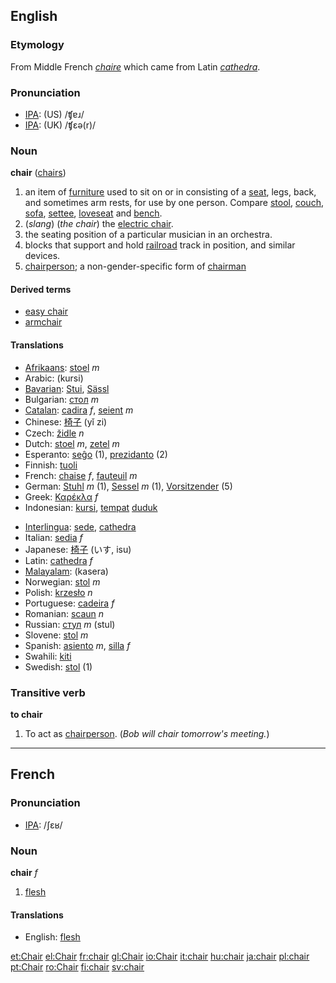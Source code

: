 ==English==

{{rank|perfectly|fixed|leaves|852|chair|date|summer|simply}}

===Etymology===
From Middle French ''[[chaire]]'' which came from Latin ''[[cathedra]]''.

===Pronunciation===
*[[IPA]]: (US) /ʧɐɹ/
*[[IPA]]: (UK) /ʧεə(r)/

===Noun===
'''chair''' ([[chairs]])

#an item of [[furniture]] used to sit on or in consisting of a [[seat]], legs, back, and sometimes arm rests, for use by one person.  Compare [[stool]], [[couch]], [[sofa]], [[settee]], [[loveseat]] and [[bench]]. 
#(''slang'') (''the chair'') the [[electric chair]].
#the seating position of a particular musician in an orchestra.
#blocks that support and hold [[railroad]] track in position, and similar devices.
#[[chairperson]]; a non-gender-specific form of [[chairman]]

====Derived terms====
*[[easy chair]]
*[[armchair]]

====Translations====
{{top}}
*[[Afrikaans]]: [[stoel]] ''m''
*Arabic: (kursi)
*[[Bavarian]]: [[Stui]], [[Sässl]]
*Bulgarian: [[стол]] ''m''
*[[Catalan]]: [[cadira]] ''f'', [[seient]] ''m''
*Chinese: [[椅子]] (yǐ zi)
*Czech: [[židle]] ''n''
*Dutch: [[stoel]] ''m'', [[zetel]] ''m''
*Esperanto: [[seĝo]] (1), [[prezidanto]] (2)
*Finnish: [[tuoli]]
*French: [[chaise]] ''f'', [[fauteuil]] ''m''
*German: [[Stuhl]] ''m'' (1), [[Sessel]] ''m'' (1), [[Vorsitzender]] (5)
*Greek: [[Καρέκλα]] ''f''
*Indonesian: [[kursi]], [[tempat]] [[duduk]]
{{mid}}
*[[Interlingua]]: [[sede]], [[cathedra]]
*Italian: [[sedia]] ''f''
*Japanese: [[椅子]] (いす, isu)
*Latin: [[cathedra]] ''f''
*[[Malayalam]]: (kasera)
*Norwegian: [[stol]] ''m''
*Polish: [[krzesło]] ''n''
*Portuguese: [[cadeira]] ''f''
*Romanian: [[scaun]] ''n''
*Russian: [[стул]] ''m'' (stul)
*Slovene: [[stol]] ''m''
*Spanish: [[asiento]] ''m'', [[silla]] ''f''
*Swahili: [[kiti]]
*Swedish: [[stol]] (1)
{{bottom}}

===Transitive verb===
'''to chair'''

# To act as [[chairperson]].  (''Bob will chair tomorrow's meeting.'')

----

==French==
===Pronunciation===
*[[w:IPA|IPA]]: /ʃɛʁ/

===Noun===
'''chair''' ''f''

# [[flesh]]

====Translations====
*English: [[flesh]]

[[et:Chair]]
[[el:Chair]]
[[fr:chair]]
[[gl:Chair]]
[[io:Chair]]
[[it:chair]]
[[hu:chair]]
[[ja:chair]]
[[pl:chair]]
[[pt:Chair]]
[[ro:Chair]]
[[fi:chair]]
[[sv:chair]]